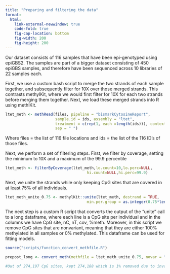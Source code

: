 ```yaml
---
title: "Preparing and filtering the data"
format: 
  html:
    link-external-newwindow: true
    code-fold: true
    fig-cap-location: bottom
    fig-width: 200
    fig-height: 200
---
```


Our dataset consists of 116 samples that have been epi-genotyped using epiGBS2. The samples are part of a bigger dataset consisting of 450 epiGBS samples, and therefore have been sequenced across 10 libraries of 22 samples each. 

First, we use a custom bash script to merge the two strands of each sample together, and subsequently filter for 10X over those merged strands. This contrasts methylKit, where we would first filter for 10X for each two strands before merging them together. Next, we load these merged strands into R using methlKit.

```r
ltet_meth <- methRead(files, pipeline = "bismarkCytosineReport",
                      sample.id = ids, assembly = "ltet", 
                      treatment = c(rep(1, each =length(ids))), context = "CpG",
                      sep = " ")
```

Where files = the list of 116 file locations and ids = the list of the 116 ID's of those files.

Next, we perform a set of filtering steps. First, we filter by coverage, setting the minimum to 10X and a maximum of the 99.9 percentile 

```r

ltet_meth <- filterByCoverage(ltet_meth,lo.count=10,lo.perc=NULL,
                                    hi.count=NULL,hi.perc=99.9)   

```

Next, we unite the strands while only keeping CpG sites that are covered in at least 75% of all individuals.

```r

ltet_meth_unite_0.75 <- methylKit::unite(ltet_meth, destrand = TRUE, 
                                    min.per.group = as.integer(0.75*length(ids)), mc.cores = 8)

```

The next step is a custom R script that converts the output of the "unite" call to a long dataframe, where each line is a CpG site per individual
and in the columns we have CpG site, nC, nT, cov, %meth. Moreover, in this script we remove CpG sites that are nonvariant, meaning that they are either 100% methylated in all samples or 0% methylated. This dataframe can be used for fitting models.

```r

source("scripts/function_convert_methfile.R")

prepost_long <- convert_meth(methfile = ltet_meth_unite_0.75, novar = "remove") 

#Out of 274,197 CpG sites, kept 274,188 which is 1% removed due to invariance

```
